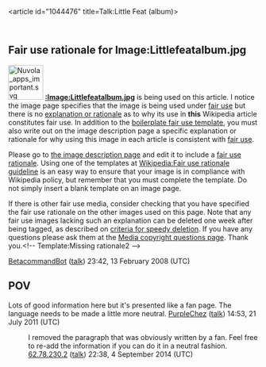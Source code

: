 <article id="1044476" title=Talk:Little Feat (album)>
	<talkpage id="1044476" title="Talk:Little Feat (album)">
{{Album}}

==Fair use rationale for Image:Littlefeatalbum.jpg==
[[Image:Nuvola apps important.svg|70px|left]]
'''[[:Image:Littlefeatalbum.jpg]]''' is being used on this article. I notice the image page specifies that the image is being used under [[Wikipedia:Fair use|fair use]] but there is no [[Wikipedia:Fair use rationale guideline|explanation or rationale]] as to why its use in '''this''' Wikipedia article constitutes fair use. In addition to the [[Wikipedia:Image copyright tags/Fair use|boilerplate fair use template]], you must also write out on the image description page a specific explanation or rationale for why using this image in each article is consistent with [[WP:FU|fair use]].

Please go to [[:Image:Littlefeatalbum.jpg|the image description page]] and edit it to include a [[Wikipedia:Fair use rationale guideline |fair use rationale]]. Using one of the templates at [[Wikipedia:Fair use rationale guideline]] is an easy way to ensure that your image is in compliance with Wikipedia policy, but remember that you must complete the template. Do not simply insert a blank template on an image page.

If there is  other fair use media, consider checking that you have specified the fair use rationale on the other images used on this page.  Note that any fair use images lacking such an explanation can be deleted one week after being tagged, as described on [[Wikipedia:Criteria for speedy deletion#Images.2FMedia|criteria for speedy deletion]]. If you have any questions please ask them at the [[Wikipedia:Media copyright questions|Media copyright questions page]]. Thank you.&lt;!-- Template:Missing rationale2 --&gt;

[[User:BetacommandBot|BetacommandBot]] ([[User talk:BetacommandBot|talk]]) 23:42, 13 February 2008 (UTC)

== POV ==

Lots of good information here but it's presented like a fan page. The language needs to be made a little more neutral. [[User:PurpleChez|PurpleChez]] ([[User talk:PurpleChez|talk]]) 14:53, 21 July 2011 (UTC)
:I removed the paragraph that was obviously written by a fan. Feel free to re-add the information if you can do it in a neutral fashion. [[Special:Contributions/62.78.230.2|62.78.230.2]] ([[User talk:62.78.230.2|talk]]) 22:38, 4 September 2014 (UTC)
	</talkpage>
</article>